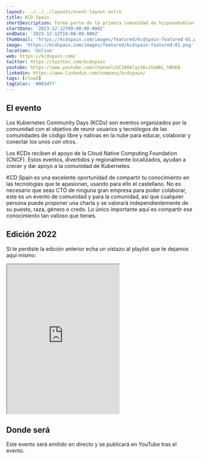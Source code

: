 ```yaml
---
layout: ../../../layouts/event-layout.astro
title: KCD Spain
shortDescription: Forma parte de la primera comunidad de hispanohablantes de Kubernetes. Descubre un evento de tres días en español lleno de experiencias, empresas emergentes y personas a las que les gusta tanto la tecnología como a ti.
startDate: '2023-12-12T09:00:00.000Z'
endDate: '2023-12-12T19:00:00.000Z'
thumbnail: 'https://kcdspain.com/images/featured/kcdspain-featured-01.png'
image: 'https://kcdspain.com/images/featured/kcdspain-featured-01.png'
location: 'Online'
web: https://kcdspain.com/
twitter: https://twitter.com/kcdspain
youtube: https://www.youtube.com/channel/UC2666lycS6cx5a8KL_hBhKA
linkedin: https://www.linkedin.com/company/kcdspain/
tags: [cloud]
tagColor: '#003dff'
---
```


## El evento

Los Kubernetes Community Days (KCDs) son eventos organizados por la comunidad con el objetivo de reunir usuarios y tecnólogos de las comunidades de código libre y nativas en la nube para educar, colaborar y conectar los unos con otros.

Los KCDs reciben el apoyo de la Cloud Native Computing Foundation (CNCF). Estos eventos, divertidos y regionalmente localizados, ayudan a crecer y dar apoyo a la comunidad de Kubernetes.

KCD Spain es una excelente oportunidad de compartir tu conocimiento en las tecnologías que te apasionan, usando para ello el castellano. No es necesario que seas CTO de ninguna gran empresa para poder colaborar, este es un evento de comunidad y para la comunidad, así que cualquier persona puede proponer una charla y se valorará independientemente de su puesto, raza, género o credo. Lo único importante aquí es compartir ese conocimiento tan valioso que tienes.

## Edición 2022

Si te perdiste la edición anterior echa un vistazo al playlist que te dejamos aquí mismo:

<iframe
  className="mt-4 w-full"
  height="400"
  src="https://www.youtube.com/embed/videoseries?si=int1GJqrGkTP8B_A&amp;list=PL7cPkcGlrwyrSXw9JJTlyVmbEcw5smCmP"
  title="KCD Spain 2022"
  allow="accelerometer; autoplay; clipboard-write; encrypted-media; gyroscope; picture-in-picture; web-share"
  allowfullscreen
></iframe>

## Donde será

Este evento será emitido en directo y se publicará en YouTube tras el evento.
